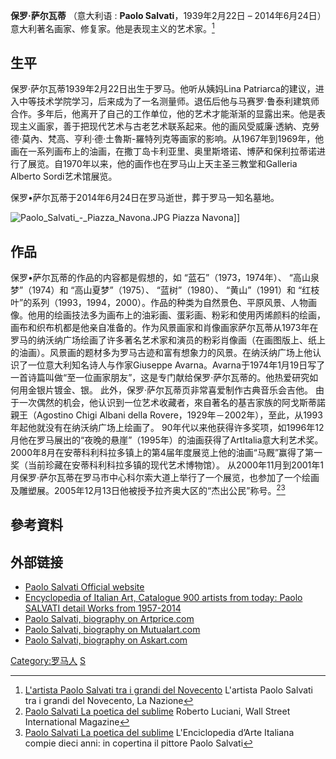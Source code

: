 {{copyedit|time=2015-02-20T02:18:36+00:00}}
{{Infobox Artist
| name          = 保罗·萨尔瓦蒂
| image         = Paolo Salvati - Pittore espressionista, ritrattista, restauratore italiano..JPG
| imagesize     = 250px
| birthname     = Paolo Salvati
| birthdate     = {{Birth date|1939|2|22|df=y}} 
| location      = [[義大利|義大利]][[罗马|罗马]]
| deathdate     = {{Death date and age|2014|6|24|1939|2|22|df=y}}
| deathplace    = [[罗马|罗马]][[罗马|罗马]]
| nationality   = [[義大利|義大利]]
| field         = [[繪畫|繪畫]]
| training      = 
| works         = 
| patrons       = 
| awards        = 
}}

'''保罗·萨尔瓦蒂''' （意大利语 : '''Paolo Salvati'''，1939年2月22日 – 2014年6月24日）意大利著名画家、修复家。他是表现主义的艺术家。<ref>[https://www.lanazione.it/firenze/cultura/artista-paolo-salvati-1.1024042 L'artista Paolo Salvati tra i grandi del Novecento] {{Wayback|url=https://www.lanazione.it/firenze/cultura/artista-paolo-salvati-1.1024042 |date=20150603000000 }} L'artista Paolo Salvati tra i grandi del Novecento, La Nazione</ref>

== 生平 ==
保罗·萨尔瓦蒂1939年2月22日出生于罗马。他听从姨妈Lina Patriarca的建议，进入中等技术学院学习，后来成为了一名测量师。退伍后他与马赛罗·鲁泰利建筑师合作。多年后，他离开了自己的工作单位，他的艺术才能渐渐的显露出来。他是表现主义画家，善于把现代艺术与古老艺术联系起来。他的画风受威廉·透納、克勞德·莫內、梵高、亨利·德·土魯斯-羅特列克等画家的影响。从1967年到1969年，他画在一系列画布上的油画，在撒丁岛卡利亚里、奥里斯塔诺、博萨和保利拉蒂诺进行了展览。自1970年以来，他的画作也在罗马山上天主圣三教堂和Galleria Alberto Sordi艺术馆展览。

保罗•萨尔瓦蒂于2014年6月24日在罗马逝世，葬于罗马一知名墓地。


[[File:Paolo_Salvati_-_Piazza_Navona.JPG|thumb]] Piazza Navona]]

== 作品 ==
保罗•萨尔瓦蒂的作品的内容都是假想的，如 “蓝石”（1973，1974年）、 “高山泉梦”（1974）和 “高山夏梦”（1975）、 “蓝树”（1980）、 “黄山”（1991）和 “红枝叶”的系列（1993，1994，2000）。作品的种类为自然景色、平原风景、人物画像。他用的绘画技法多为画布上的油彩画、蛋彩画、粉彩和使用丙烯颜料的绘画，画布和织布机都是他亲自准备的。作为风景画家和肖像画家萨尔瓦蒂从1973年在罗马的纳沃纳广场绘画了许多著名艺术家和演员的粉彩肖像画（在画图版上、纸上的油画）。风景画的题材多为罗马古迹和富有想象力的风景。在纳沃纳广场上他认识了一位意大利知名诗人与作家Giuseppe Avarna。Avarna于1974年1月19日写了一首诗篇叫做“至一位画家朋友”，这是专门献给保罗·萨尔瓦蒂的。他热爱研究如何用金银片镀金、银。 此外，保罗·萨尔瓦蒂页非常喜爱制作古典音乐会吉他。 由于一次偶然的机会，他认识到一位艺术收藏者，來自著名的基吉家族的阿戈斯蒂諾親王（Agostino Chigi Albani della Rovere，1929年－2002年），至此，从1993年起他就没有在纳沃纳广场上绘画了。
90年代以来他获得许多奖项，如1996年12月他在罗马展出的“夜晚的悬崖”（1995年）的油画获得了ArtItalia意大利艺术奖。2000年8月在安蒂科利科拉多镇上的第4届年度展览上他的油画“马厩”赢得了第一奖（当前珍藏在安蒂科利科拉多镇的现代艺术博物馆）。
从2000年11月到2001年1月保罗·萨尔瓦蒂在罗马市中心科尔索大道上举行了一个展览，也参加了一个绘画及雕塑展。2005年12月13日他被授予拉齐奥大区的“杰出公民”称号。<ref>[https://wsimag.com/it/arte/68880-paolo-salvati Paolo Salvati La poetica del sublime] {{Wayback|url=https://wsimag.com/it/arte/68880-paolo-salvati |date=20220413000000 }} Roberto Luciani, Wall Street International Magazine</ref><ref>[https://www.europeanaffairs.it/roma/2022/02/14/lenciclopedia-darte-italiana-compie-dieci-anni-in-copertina-il-pittore-paolo-salvati/?utm_source=rss&utm_medium=rss&utm_campaign=lenciclopedia-darte-italiana-compie-dieci-anni-in-copertina-il-pittore-paolo-salvati Paolo Salvati La poetica del sublime] {{Wayback|url=https://www.europeanaffairs.it/roma/2022/02/14/lenciclopedia-darte-italiana-compie-dieci-anni-in-copertina-il-pittore-paolo-salvati/?utm_source=rss&utm_medium=rss&utm_campaign=lenciclopedia-darte-italiana-compie-dieci-anni-in-copertina-il-pittore-paolo-salvati |date=20220214000000 }} L'Enciclopedia d’Arte Italiana compie dieci anni: in copertina il pittore Paolo Salvati</ref>

== 參考資料 ==
{{reflist}}

== 外部链接 ==

{{commonscat|Paolo Salvati|保罗·萨尔瓦蒂}}
* [https://web.archive.org/web/20141221223526/http://www.paolosalvati.it/ Paolo Salvati Official website]
* [http://www.enciclopediadarte.eu/scheda.asp?id=911 Encyclopedia of Italian Art, Catalogue 900 artists from today: Paolo SALVATI detail Works from 1957-2014] {{Wayback|url=http://www.enciclopediadarte.eu/scheda.asp?id=911 |date=20200115120149 }}
* [http://www.artprice.com/artist/674820/paolo-salvati/biography Paolo Salvati, biography on Artprice.com] {{Wayback|url=http://www.artprice.com/artist/674820/paolo-salvati/biography |date=20190617115046 }}
* [https://www.mutualart.com/Artist/Paolo-Salvati/385DE7C6E26105C9/Biography Paolo Salvati, biography on Mutualart.com] {{Wayback|url=https://www.mutualart.com/Artist/Paolo-Salvati/385DE7C6E26105C9/Biography |date=20200130095723 }}
* [http://www.askart.com/artist_bio/Paolo_Salvati/11309918/Paolo_Salvati.aspx Paolo Salvati, biography on Askart.com] {{Wayback|url=http://www.askart.com/artist_bio/Paolo_Salvati/11309918/Paolo_Salvati.aspx |date=20190617115037 }}
{{Authority control}}
[[Category:罗马人|Category:罗马人]]
[[Category:意大利画家|S]]